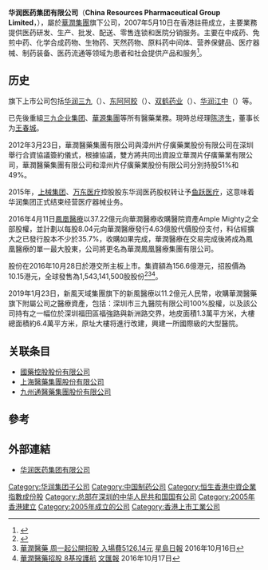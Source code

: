 '''华润医药集团有限公司'''（'''China Resources Pharmaceutical Group Limited'''，{{hkex|3320}}），屬於[[華潤集團|華潤集團]]旗下公司，2007年5月10日在香港註冊成立，主要業務提供医药研发、生产、批发、配送、零售连锁和医院分销服务。主要在中成药、免煎中药、化学合成药物、生物药、天然药物、原料药中间体、营养保健品、医疗器械、制药装备、医药流通等领域为患者和社会提供产品和服务<REF>
{{Cite web |url=http://www.crpharm.com/gywm/gsgk/gsjs/ |title=华润医药集团有限公司簡介 |access-date=2016-10-17 |archive-date=2020-11-30 |archive-url=https://web.archive.org/web/20201130111527/https://www.crpharm.com/gywm/gsgk/gsjs/ |dead-url=no }}
</REF>。

==历史==
旗下上市公司包括[[华润三九|华润三九]]（{{szse2|000999}}）、[[东阿阿胶|东阿阿胶]]（{{szse2|000423}}）、[[双鹤药业|双鹤药业]]（{{sse2|600062}}）、[[华润江中|华润江中]]（{{sse2|600750}}）等。 
 
已先後重組[[三九企业集团|三九企业集团]]、[[華源集團|華源集團]]等所有醫藥業務。現時总经理[[陈济生|陈济生]]，董事长为[[王春城|王春城]]。

2012年3月23日，華潤醫藥集團有限公司與漳州片仔癀藥業股份有限公司在深圳舉行合資協議簽約儀式，根據協議，雙方將共同出資設立華潤片仔癀藥業有限公司，華潤醫藥集團有限公司和漳州片仔癀藥業股份有限公司分別持股51%和49%。

2015年，[[上械集团|上械集团]]、[[万东医疗|万东医疗]]控股股东华润医药股权转让予[[鱼跃医疗|鱼跃医疗]]，这意味着华润集团正式结束经营医疗器械业务。

2016年4月11日[[鳳凰醫療|鳳凰醫療]]以37.22億元向華潤醫療收購醫院資產Ample Mighty之全部股權，並計劃以每股8.04元向華潤醫療發行4.63億股代價股份支付，料佔經擴大之已發行股本不少於35.7%，收購如果完成，華潤醫療在交易完成後將成為鳳凰醫療的單一最大股東，公司將更名為華潤鳳凰醫療集團有限公司。

股份在2016年10月28日於港交所主板上市。集資額為156.6億港元，招股價為10.15港元，全球發售為1,543,141,500股股份<REF>
{{Cite web |url=http://www.hkexnews.hk/listedco/listconews/sehk/2016/1017/LTN20161017004_C.pdf |title=华润医药集团有限公司招股通告 |access-date=2016-10-17 |archive-date=2017-03-05 |archive-url=https://web.archive.org/web/20170305063437/http://www.hkexnews.hk/listedco/listconews/sehk/2016/1017/LTN20161017004_C.pdf |dead-url=no }}
</REF><REF>
[https://hk.news.yahoo.com/3320-%E8%8F%AF%E6%BD%A4%E9%86%AB%E8%97%A5-%E5%91%A8-%E8%B5%B7%E5%85%AC%E9%96%8B%E6%8B%9B%E8%82%A1-%E5%85%A5%E5%A0%B4%E8%B2%BB5126-14%E5%85%83-145000188--finance.html 華潤醫藥 周一起公開招股 入場費5126.14元] {{Wayback|url=https://hk.news.yahoo.com/3320-%E8%8F%AF%E6%BD%A4%E9%86%AB%E8%97%A5-%E5%91%A8-%E8%B5%B7%E5%85%AC%E9%96%8B%E6%8B%9B%E8%82%A1-%E5%85%A5%E5%A0%B4%E8%B2%BB5126-14%E5%85%83-145000188--finance.html |date=20170311201635 }}[[星島日報|星島日報]] 2016年10月16日
</REF><REF>
[http://paper.wenweipo.com/2016/10/17/FI1610170001.htm 華潤醫藥招股 8基投護航] {{Wayback|url=http://paper.wenweipo.com/2016/10/17/FI1610170001.htm |date=20170305001817 }}[[文汇报_(香港)|文匯報]] 2016年10月17日
</REF>。

2019年1月23日，新風天域集團旗下的新風醫療以11.2億元人民幣，收購華潤醫藥旗下附屬公司之醫療資產，包括：深圳市三九醫院有限公司100%股權，以及該公司持有之一幅位於深圳福田區福強路與新洲路交界，地皮面積1.3萬平方米，大樓總面積約6.4萬平方米，原址大樓将進行改建，興建一所國際級的大型醫院。

==关联条目==
*[[國藥控股股份有限公司|國藥控股股份有限公司]]
*[[上海醫藥集團股份有限公司|上海醫藥集團股份有限公司]]
*[[九州通醫藥集團股份有限公司|九州通醫藥集團股份有限公司]]

==參考==
{{reflist}}

==外部連結==
*[http://www.crpharm.com/ 华润医药集团有限公司] {{Wayback|url=http://www.crpharm.com/ |date=20210311140135 }}

{{华润集团}}
{{Hang Seng China-Affiliated Corporations Index}}
{{中国制药企业}}

[[Category:华润集团子公司|Category:华润集团子公司]]
[[Category:中国制药公司|Category:中国制药公司]]
[[Category:恒生香港中資企業指數成份股|Category:恒生香港中資企業指數成份股]]
[[Category:总部在深圳的中华人民共和国国有公司|Category:总部在深圳的中华人民共和国国有公司]]
[[Category:2005年香港建立|Category:2005年香港建立]]
[[Category:2005年成立的公司|Category:2005年成立的公司]]
[[Category:香港上市工業公司|Category:香港上市工業公司]]